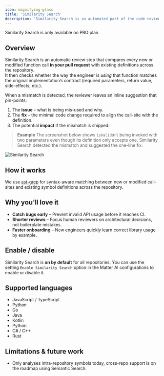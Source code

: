 ```yaml
---
icon: magnifying-glass
title: 'Similarity Search'
description: 'Similarity Search is an automated part of the code review process that finds the patterns, implementations and definations to verify the code implemented is correct'
---
```


<Note>
Similarity Search is only available on PRO plan.
</Note>

## Overview

Similarity Search is an automatic review step that compares every new or modified function call **in your pull request** with existing definitions across the repository.  
It then checks whether the way the engineer is *using* that function matches the original implementation’s contract (required parameters, return value, side-effects, etc.).

When a mismatch is detected, the reviewer leaves an inline suggestion that pin-points:

1. The **issue** – what is being mis-used and why.
2. The **fix** – the minimal code change required to align the call-site with the definition.
3. The potential **impact** if the mismatch is shipped.

> **Example**
> The screenshot below shows `isValidUrl` being invoked with two parameters even though its definition only accepts one.
> Similarity Search detected the mismatch and suggested the one-line fix.

<Frame>
<img src="/images/features/similarity-search.png" alt="Similarity Search" />
</Frame>

## How it works

We use [ast-grep](https://github.com/ast-grep/ast-grep) for syntax-aware matching between new or modified call-sites and existing symbol definitions across the repository.

## Why you’ll love it

- **Catch bugs early** – Prevent invalid API usage before it reaches CI.
- **Shorter reviews** – Focus human reviewers on architectural decisions, not boilerplate mistakes.
- **Faster onboarding** – New engineers quickly learn correct library usage by example.

## Enable / disable

Similarity Search is **on by default** for all repositories. You can use the setting `Enable Similarity Search` option in the Matter AI configurations to enable or disable it.

## Supported languages

- JavaScript / TypeScript
- Python
- Go
- Java
- Kotlin
- Python
- C# / C++
- Rust

## Limitations & future work
- Only analyses intra-repository symbols today, cross-repo support is on the roadmap using Semantic Search.